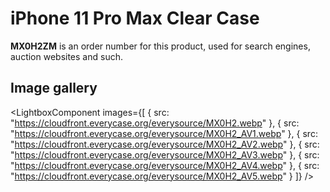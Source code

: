
# iPhone 11 Pro Max Clear Case

<Callout type='info' emoji='👉🏻'>**MX0H2ZM** is an order number for this product, used for search engines, auction websites and such.</Callout>

## Image gallery

<LightboxComponent
    images={[
      {
        src: "https://cloudfront.everycase.org/everysource/MX0H2.webp"
      },
      {
        src: "https://cloudfront.everycase.org/everysource/MX0H2_AV1.webp"
      },
      {
        src: "https://cloudfront.everycase.org/everysource/MX0H2_AV2.webp"
      },
      {
        src: "https://cloudfront.everycase.org/everysource/MX0H2_AV3.webp"
      },
      {
        src: "https://cloudfront.everycase.org/everysource/MX0H2_AV4.webp"
      },
      {
        src: "https://cloudfront.everycase.org/everysource/MX0H2_AV5.webp"
      }
    ]}
  />
